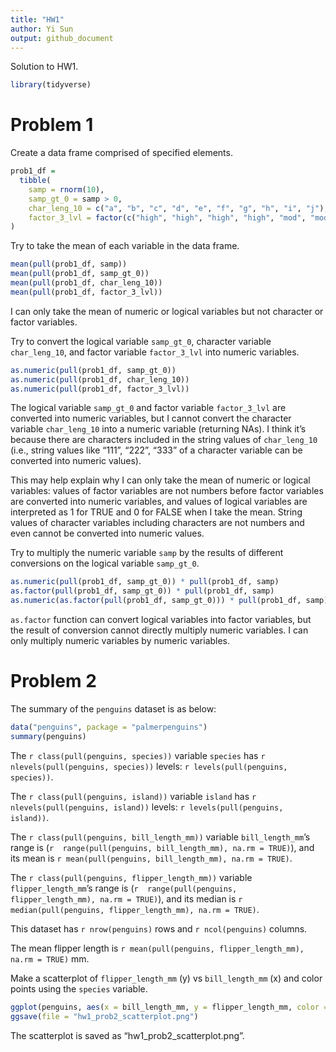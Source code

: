 ```yaml
---
title: "HW1"
author: Yi Sun
output: github_document
---
```


Solution to HW1.

```r
library(tidyverse)
```

# Problem 1

Create a data frame comprised of specified elements.

```r
prob1_df = 
  tibble(
    samp = rnorm(10),
    samp_gt_0 = samp > 0,
    char_leng_10 = c("a", "b", "c", "d", "e", "f", "g", "h", "i", "j"),
    factor_3_lvl = factor(c("high", "high", "high", "high", "mod", "mod", "mod", "low", "low", "low"))
)
```

Try to take the mean of each variable in the data frame.

```r
mean(pull(prob1_df, samp))
mean(pull(prob1_df, samp_gt_0))
mean(pull(prob1_df, char_leng_10))
mean(pull(prob1_df, factor_3_lvl))
```

I can only take the mean of numeric or logical variables but not character or factor variables.

Try to convert the logical variable `samp_gt_0`, character variable `char_leng_10`, and factor variable `factor_3_lvl` into numeric variables.

```r
as.numeric(pull(prob1_df, samp_gt_0))
as.numeric(pull(prob1_df, char_leng_10))
as.numeric(pull(prob1_df, factor_3_lvl))
```

The logical variable `samp_gt_0` and factor variable `factor_3_lvl` are converted into numeric variables, but I cannot convert the character variable `char_leng_10` into a numeric variable (returning NAs). I think it's because there are characters included in the string values of `char_leng_10` (i.e., string values like "111", "222", "333" of a character variable can be converted into numeric values).

This may help explain why I can only take the mean of numeric or logical variables: values of factor variables are not numbers before factor variables are converted into numeric variables, and values of logical variables are interpreted as 1 for TRUE and 0 for FALSE when I take the mean. String values of character variables including characters are not numbers and even cannot be converted into numeric values.

Try to multiply the numeric variable `samp` by the results of different conversions on the logical variable `samp_gt_0`.

```r
as.numeric(pull(prob1_df, samp_gt_0)) * pull(prob1_df, samp)
as.factor(pull(prob1_df, samp_gt_0)) * pull(prob1_df, samp)
as.numeric(as.factor(pull(prob1_df, samp_gt_0))) * pull(prob1_df, samp)
```

`as.factor` function can convert logical variables into factor variables, but the result of conversion cannot directly multiply numeric variables. I can only multiply numeric variables by numeric variables.

# Problem 2

The summary of the `penguins` dataset is as below:

```r
data("penguins", package = "palmerpenguins")
summary(penguins)
```

The `r class(pull(penguins, species))` variable `species` has `r nlevels(pull(penguins, species))` levels: `r levels(pull(penguins, species))`.

The `r class(pull(penguins, island))` variable `island` has `r nlevels(pull(penguins, island))` levels: `r levels(pull(penguins, island))`.

The `r class(pull(penguins, bill_length_mm))` variable `bill_length_mm`'s range is (`r  range(pull(penguins, bill_length_mm), na.rm = TRUE)`), and its mean is `r mean(pull(penguins, bill_length_mm), na.rm = TRUE)`.

The `r class(pull(penguins, flipper_length_mm))` variable `flipper_length_mm`'s range is (`r  range(pull(penguins, flipper_length_mm), na.rm = TRUE)`), and its median is `r median(pull(penguins, flipper_length_mm), na.rm = TRUE)`.

This dataset has `r nrow(penguins)` rows and `r ncol(penguins)` columns.

The mean flipper length is `r mean(pull(penguins, flipper_length_mm), na.rm = TRUE)` mm.

Make a scatterplot of `flipper_length_mm` (y) vs `bill_length_mm` (x) and color points using the `species` variable.

```r
ggplot(penguins, aes(x = bill_length_mm, y = flipper_length_mm, color = species)) + geom_point()
ggsave(file = "hw1_prob2_scatterplot.png")
```

The scatterplot is saved as "hw1_prob2_scatterplot.png".